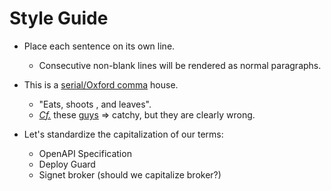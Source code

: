 # Style Guide


- Place each sentence on its own line.
  - Consecutive non-blank lines will be rendered as normal paragraphs.

- This is a [serial/Oxford comma](https://en.wikipedia.org/wiki/Serial_comma) house.
  - "Eats, shoots<Hlt> , </Hlt> and leaves".
  - [*Cf.*](https://en.wikipedia.org/wiki/Cf.) these [guys](https://www.youtube.com/watch?v=P_i1xk07o4g) => catchy, but they are clearly wrong.

- Let's standardize the capitalization of our terms:
  - OpenAPI Specification
  - Deploy Guard
  - Signet broker (should we capitalize broker?)
